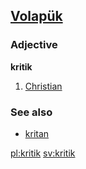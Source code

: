 ==[[Volapük]]==

===Adjective===
'''kritik'''

# [[Christian]]

===See also===
*[[kritan]]

[[pl:kritik]]
[[sv:kritik]]
